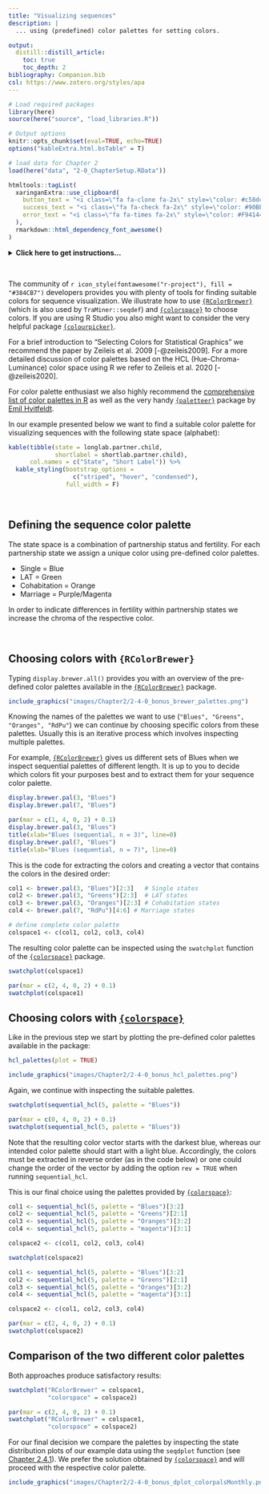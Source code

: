 ```yaml
---
title: "Visualizing sequences"
description: |
  ... using (predefined) color palettes for setting colors.

output:
  distill::distill_article:
    toc: true
    toc_depth: 2
bibliography: Companion.bib
csl: https://www.zotero.org/styles/apa    
---
```


```r
# Load required packages
library(here)
source(here("source", "load_libraries.R"))

# Output options
knitr::opts_chunk$set(eval=TRUE, echo=TRUE)
options("kableExtra.html.bsTable" = T)

# load data for Chapter 2
load(here("data", "2-0_ChapterSetup.RData"))
```

```r
htmltools::tagList(
  xaringanExtra::use_clipboard(
    button_text = "<i class=\"fa fa-clone fa-2x\" style=\"color: #c58dce\"></i>",
    success_text = "<i class=\"fa fa-check fa-2x\" style=\"color: #90BE6D\"></i>",
    error_text = "<i class=\"fa fa-times fa-2x\" style=\"color: #F94144\"></i>"
  ),
  rmarkdown::html_dependency_font_awesome()
)
```

<details><summary>**Click here to get instructions...**</summary>

- Please download and unzip the replication files for Chapter 2
([`r fontawesome::fa("far fa-file-archive")` Chapter02.zip](source/Chapter02.zip)). 
- Read `readme.html` and run `2-0_ChapterSetup.R`. This will create `2-0_ChapterSetup.RData` in the sub folder `data/R`. This file contains the data required to produce the state distribution plot shown below. 
- We also recommend to load the libraries listed in the Chapter 2's `LoadInstallPackages.R`

```r
# assuming you are working within .Rproj environment
library(here)

# install (if necessary) and load other required packages
source(here("source", "load_libraries.R"))

# load environment generated in "2-0_ChapterSetup.R"
load(here("data", "R", "2-0_ChapterSetup.RData"))

```
</details>

\  

The community of `r icon_style(fontawesome("r-project"), fill = "#384CB7")` developers provides you with plenty of tools for finding suitable colors for sequence visualization. We illustrate how to use [`{RColorBrewer}`](https://cran.r-project.org/web/packages/RColorBrewer/RColorBrewer.pdf){target="_blank"} (which is also used by `TraMiner::seqdef`) and [`{colorspace}`](http://colorspace.r-forge.r-project.org/index.html){target="_blank"} to choose colors. If you are using R Studio you also might want to consider the very helpful package [`{colourpicker}`](https://github.com/daattali/colourpicker){target="_blank"}.

For a brief introduction to "Selecting Colors for Statistical Graphics" we recommend the paper by Zeileis et al. 2009 [-@zeileis2009]. For a more detailed discussion of color palettes based on the HCL (Hue-Chroma-Luminance) color space using R we refer to Zeileis et al. 2020 [-@zeileis2020]. 

For color palette enthusiast we also highly recommend the [comprehensive list of color palettes in R](https://github.com/EmilHvitfeldt/r-color-palettes){target="_blank"} as well as the very handy [`{paletteer}`](https://emilhvitfeldt.github.io/paletteer/) package by [Emil Hvitfeldt](https://www.emilhvitfeldt.com/){target="_blank"}.


In our example presented below we want to find a suitable color palette for visualizing sequences with the following state space (alphabet):


```r
kable(tibble(state = longlab.partner.child, 
             shortlabel = shortlab.partner.child), 
      col.names = c("State", "Short Label")) %>%
  kable_styling(bootstrap_options = 
                  c("striped", "hover", "condensed"),
                full_width = F)
```


\  

## Defining the sequence color palette

The state space is a combination of partnership status and fertility. For each partnership state we assign a unique color using pre-defined color palettes.

- Single = Blue
- LAT = Green
- Cohabitation = Orange
- Marriage = Purple/Magenta

In order to indicate differences in fertility within partnership states we increase the chroma of the respective color.  

\  

## Choosing colors with `{RColorBrewer}`

Typing `display.brewer.all()` provides you with an overview of the pre-defined color palettes available in the [`{RColorBrewer}`](https://cran.r-project.org/web/packages/RColorBrewer/RColorBrewer.pdf){target="_blank"} package.

```r
include_graphics("images/Chapter2/2-4-0_bonus_brewer_palettes.png")
```

Knowing the names of the palettes we want to use (`"Blues", "Greens", "Oranges", "RdPu"`) we can continue by choosing specific colors from these palettes. Usually this is an iterative process which involves inspecting multiple palettes.

For example, [`{RColorBrewer}`](https://cran.r-project.org/web/packages/RColorBrewer/RColorBrewer.pdf){target="_blank"} gives us different sets of Blues when we inspect sequential palettes of different length. It is up to you to decide which colors fit your purposes best and to extract them for your sequence color palette.

```r
display.brewer.pal(3, "Blues")
display.brewer.pal(7, "Blues")
```

```r
par(mar = c(1, 4, 0, 2) + 0.1)
display.brewer.pal(3, "Blues")
title(xlab="Blues (sequential, n = 3)", line=0)
display.brewer.pal(7, "Blues")
title(xlab="Blues (sequential, n = 7)", line=0)
```

This is the code for extracting the colors and creating a vector that contains the colors in the desired order: 

```r
col1 <- brewer.pal(3, "Blues")[2:3]   # Single states
col2 <- brewer.pal(3, "Greens")[2:3]  # LAT states
col3 <- brewer.pal(3, "Oranges")[2:3] # Cohabitation states
col4 <- brewer.pal(7, "RdPu")[4:6] # Marriage states

# define complete color palette
colspace1 <- c(col1, col2, col3, col4)
```


The resulting color palette can be inspected using the `swatchplot` function of the [`{colorspace}`](http://colorspace.r-forge.r-project.org/index.html){target="_blank"} package. 

```r
swatchplot(colspace1)
```

```r
par(mar = c(2, 4, 0, 2) + 0.1)
swatchplot(colspace1)
```

## Choosing colors with [`{colorspace}`](http://colorspace.r-forge.r-project.org/index.html){target="_blank"}

Like in the previous step we start by plotting the pre-defined color palettes available in the package:

```r
hcl_palettes(plot = TRUE)
```

```r
include_graphics("images/Chapter2/2-4-0_bonus_hcl_palettes.png")
```

Again, we continue with inspecting the suitable palettes.

```r
swatchplot(sequential_hcl(5, palette = "Blues"))
```

```r
par(mar = c(0, 4, 0, 2) + 0.1)
swatchplot(sequential_hcl(5, palette = "Blues"))
```

Note that the resulting color vector starts with the darkest blue, whereas our intended color palette should start with a light blue. Accordingly, the colors must be extracted in reverse order (as in the code below) or one could change the order of the vector by adding the option `rev = TRUE` when running `sequential_hcl`.

This is our final choice using the palettes provided by [`{colorspace}`](http://colorspace.r-forge.r-project.org/index.html){target="_blank"}: 

```r
col1 <- sequential_hcl(5, palette = "Blues")[3:2]
col2 <- sequential_hcl(5, palette = "Greens")[2:1]
col3 <- sequential_hcl(5, palette = "Oranges")[3:2]
col4 <- sequential_hcl(5, palette = "magenta")[3:1]

colspace2 <- c(col1, col2, col3, col4)

swatchplot(colspace2)
```

```r
col1 <- sequential_hcl(5, palette = "Blues")[3:2]
col2 <- sequential_hcl(5, palette = "Greens")[2:1]
col3 <- sequential_hcl(5, palette = "Oranges")[3:2]
col4 <- sequential_hcl(5, palette = "magenta")[3:1]

colspace2 <- c(col1, col2, col3, col4)

par(mar = c(2, 4, 0, 2) + 0.1)
swatchplot(colspace2)
```

## Comparison of the two different color palettes

Both approaches produce satisfactory results: 

```r
swatchplot("RColorBrewer" = colspace1,
           "colorspace" = colspace2)
```

```r
par(mar = c(2, 4, 0, 2) + 0.1)
swatchplot("RColorBrewer" = colspace1,
           "colorspace" = colspace2)
```

For our final decision we compare the palettes by inspecting the state distribution plots of our example data using the `seqdplot` function (see [Chapter 2.4.1](rChapter2-4-1.html)). We prefer the solution obtained by [`{colorspace}`](http://colorspace.r-forge.r-project.org/index.html){target="_blank"} and will proceed with the respective color palette.


```r
include_graphics("images/Chapter2/2-4-0_bonus_dplot_colorpalsMonthly.png")
```

